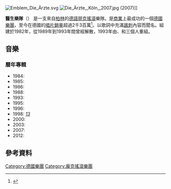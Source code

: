 {{Infobox_Band
| type = 乐团
| name         = 醫生樂隊
| image             = Die ärzte Köln 1998.jpg
| caption           = 
| years_active      = 1982年-1988（解散）, 1993（重組）–至今
| 出道地点  = [[德國|德國]][[柏林|柏林]]
| 出道日期   = 1982年
| music_genre       = [[搖滾|搖滾]]、 [[朋克搖滾|朋克]]
| agent_company     = 
| current_members   = Farin Urlaub、Bela B.、Rodrigo González
| past_members      = 
| website           = [http://www.bademeister.com/]
}}
[[File:Emblem_Die_Ärzte.svg|thumb]]
[[File:Die_Ärzte,_Köln,_2007.jpg|thumb]] (2007)]]

'''醫生樂隊'''（{{lang-de|Die Ärzte}}） 是一支來自[[柏林|柏林]]的[[德語|德語]][[朋克搖滾|朋克搖滾]]樂隊。是[[商業|商業]]上最成功的一個[[德國|德國]][[樂團|樂團]]，至今在德國的[[唱片|唱片]][[銷量|銷量]]超過2千3百萬<ref>{{Cite web |url=http://www.musikindustrie.de/gold_platin_datenbank/ |title=Datenbank der Musikindustrie |accessdate=2009-09-25 |archive-date=2012-02-12 |archive-url=https://www.webcitation.org/65OsINvmu?url=http://www.musikindustrie.de/gold_platin_datenbank/ |dead-url=no }}</ref>。以歌詞中充滿[[諷刺|諷刺]]內容而聞名。組建於1982年，從1989年到1993年間曾經解散，1993年由{{link-de|法林·劳布|Farin Urlaub}}、{{link-de|贝拉·B.|Bela B.}}和{{link-de|罗德里戈·冈萨雷兹|Rodrigo González}}三個人重組。

== 音樂 ==
=== 曆年專輯 ===

* 1984: ''{{link-de|Debil|Debil (Album)}}''
* 1985: ''{{link-de|Im Schatten der Ärzte|Im Schatten der Ärzte}}''
* 1986: ''{{link-de|Die Ärzte|Die Ärzte (Album)}}''
* 1988: ''{{link-de|Das ist nicht die ganze Wahrheit…|Das ist nicht die ganze Wahrheit…}}''
* 1993: ''{{link-de|Die Bestie in Menschengestalt|Die Bestie in Menschengestalt}}''
* 1995: ''{{link-de|Planet Punk|Planet Punk}}''
* 1996: ''{{link-de|Le Frisur|Le Frisur}}''
* 1998: ''[[13_(医生乐队专辑)|13]]''
* 2000: ''{{link-de|Runter mit den Spendierhosen, Unsichtbarer!|Runter mit den Spendierhosen, Unsichtbarer!}}''
* 2003: ''{{link-de|Geräusch|Geräusch (Album)}}''
* 2007: ''{{link-de|Jazz ist anders|Jazz ist anders}}''
* 2012: ''{{link-de|auch|Geräusch (Album)}}''

== 參考資料 ==
<references />

{{Commonscat|Die Ärzte}}
{{Authority control}}
{{DEFAULTSORT:Die Ärzte}}
[[Category:德國樂團|Category:德國樂團]]
[[Category:龐克搖滾樂團|Category:龐克搖滾樂團]]